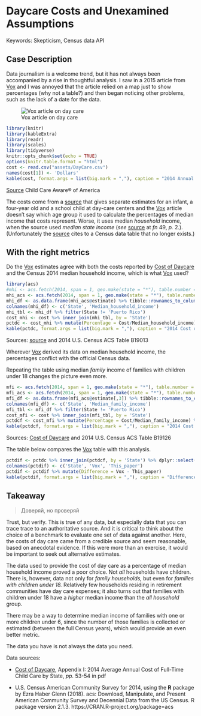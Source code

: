 # Daycare Costs and Unexamined Assumptions {#daycare}

Keywords: Skepticism, Census data API

## Case Description

Data journalism is a welcome trend, but it has not always been accompanied by a rise in thoughtful analysis. I saw in a 2015 article from [Vox] and I was annoyed that the article relied on a map just to show percentages (why not a table?) and then began noticing other problems, such as the lack of a date for the data.

![Vox article on day care](https://cdn.vox-cdn.com/thumbor/xf2ee3OS9VrbZRYnGdImMWJImEc=/0x0:1200x630/920x0/filters:focal(0x0:1200x630)/cdn.vox-cdn.com/uploads/chorus_asset/file/3751728/childcaremap.png)

```r
library(knitr)
library(kableExtra)
library(readr)
library(scales)
library(tidyverse)
knitr::opts_chunk$set(echo = TRUE)
options(knitr.table.format = "html")
cost <- read.csv("assets/DayCare.csv")
names(cost[1]) <- 'Dollars'
kable(cost, format.args = list(big.mark = ","), caption = "2014 Annual Costs for Infant Daycare") %>% kable_styling(bootstrap_options = "striped", full_width = F)
```

[Source] Child Care Aware® of America

The costs come from a [source] that gives separate estimates for an infant, a four-year old and a school child at day-care centers and the [Vox] article doesn’t say which age group it used to calculate the percentages of median income that costs represent. Worse, it uses median *household* income, when the source used *median state income* (*see* [source] at *fn* 49, *p.* 2.). (Unfortunately the [source] cites to a Census data table that no longer exists.)

## With the right metrics

Do the [Vox] estimates agree with both the costs reported by [Cost of Daycare] and the Census 2014 median household income, which is what [Vox] used?

```r
library(acs)
#mhi <- acs.fetch(2014, span = 1, geo.make(state = "*"), table.number = ("B19013"))
mhi_acs <- acs.fetch(2014, span = 1, geo.make(state = "*"), table.number = ("B19013")) 
mhi_df <- as.data.frame(mhi_acs@estimate) %>% tibble::rownames_to_column()
colnames(mhi_df) <- c('State', 'Median_household_income') 
mhi_tbl <- mhi_df %>% filter(State != 'Puerto Rico')
cost_mhi <- cost %>% inner_join(mhi_tbl, by = 'State') 
pctdc <- cost_mhi %>% mutate(Percentage = Cost/Median_household_income) %>% mutate(Percentage = round(Percentage*100))
kable(pctdc, format.args = list(big.mark = ","), caption = "2014 Cost of Day Care for infants and median household income") %>% kable_styling(bootstrap_options = "striped", full_width = F)
```

Sources: [source] and 2014 U.S. Census ACS Table B19013

Wherever [Vox] derived its data on median household income, the percentages conflict with the official Census data.

Repeating the table using median *family* income of families with children under 18 changes the picture even more.

```r
mfi <- acs.fetch(2014, span = 1, geo.make(state = "*"), table.number = ("B19126"))
mfi_acs <- acs.fetch(2014, span = 1, geo.make(state = "*"), table.number = ("B19126")) 
mfi_df <- as.data.frame(mfi_acs@estimate[,3]) %>% tibble::rownames_to_column()
colnames(mfi_df) <- c('State', 'Median_family_income') 
mfi_tbl <- mfi_df %>% filter(State != 'Puerto Rico')
cost_mfi <- cost %>% inner_join(mfi_tbl, by = 'State') 
pctdcf <- cost_mfi %>% mutate(Percentage = Cost/Median_family_income) %>% mutate(Percentage = round(Percentage*100))
kable(pctdcf, format.args = list(big.mark = ","), caption = "2014 Cost of Day Care for infants and median family income for families with children under 18") %>% kable_styling(bootstrap_options = "striped", full_width = F)
```

Sources: [Cost of Daycare] and 2014 U.S. Census ACS Table B19126

The table below compares the [Vox] table with this analysis.

```r
pctdif <- pctdc %>% inner_join(pctdcf, by = 'State') %>% dplyr::select('State', 'Percentage.x', 'Percentage.y')
colnames(pctdif) <- c('State', 'Vox', 'This_paper') 
pctdif <- pctdif %>% mutate(Difference = Vox - This_paper)
kable(pctdif, format.args = list(big.mark = ","), caption = "Differences in estates of 2014 Cost of Day Care data for infants as a percentage of median income between Vox article and this paper") %>% kable_styling(bootstrap_options = "striped", full_width = F)
```

## Takeaway
> Доверяй, но проверяй

Trust, but verify. This is true of any data, but especially data that you can trace trace to an authoritative source. And it is critical to think about the choice of a benchmark to evaluate one set of data against another. Here, the costs of day care came from a credible source and seem reasonable, based on anecdotal evidence. If this were more than an exercise, it would be important to seek out alternative estimates.

The data used to provide the cost of day care as a percentage of median household income proved a poor choice. Not *all* households have children. There is, however, data not only for *family households,* but even for *families with children under 18.* Relatively few households residing in retirement communities have day care expenses; it also turns out that families with children under 18 have a *higher* median income than the *all household* group.

There may be a way to determine median income of families with one or more children under 6, since the number of those families is collected or estimated (between the full Census years), which would provide an even better metric.

The data you have is not always the data you need.

Data sources: 

* [Cost of Daycare], Appendix I: 2014 Average Annual Cost of Full-Time Child Care by State, *pp.* 53-54 in pdf

* U.S. Census American Community Survey for 2014, using the **R** package by Ezra Haber Glenn (2018). acs: Download, Manipulate, and Present American Community Survey and Decennial Data from the US Census. R package version 2.1.3. https://CRAN.R-project.org/package=acs

[Vox]: https://www.vox.com/2015/6/3/8721331/child-care-costs
[Cost of Daycare]: http://usa.childcareaware.org/wp-content/uploads/2016/05/Parents-and-the-High-Cost-of-Child-Care-2015-FINAL.pdf
[source]: http://usa.childcareaware.org/wp-content/uploads/2016/05/Parents-and-the-High-Cost-of-Child-Care-2015-FINAL.pdf


